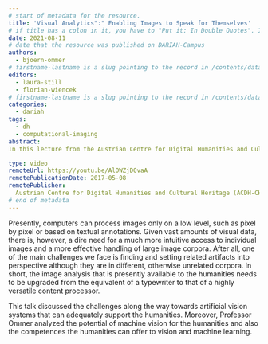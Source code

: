 ```yaml
---
# start of metadata for the resource.
title: 'Visual Analytics":" Enabling Images to Speak for Themselves'
# if title has a colon in it, you have to "Put it: In Double Quotes". If it also includes a quote, "You Can:'nest them'"
date: 2021-08-11
# date that the resource was published on DARIAH-Campus
authors:
  - bjoern-ommer
# firstname-lastname is a slug pointing to the record in /contents/data/person.yaml
editors:
  - laura-still
  - florian-wiencek
# firstname-lastname is a slug pointing to the record in /contents/data/person.yaml. Editors are optional.
categories:
  - dariah
tags:
  - dh
  - computational-imaging
abstract:
In this lecture from the Austrian Centre for Digital Humanities and Cultural Heritage (ADCH-CH), Björn Ommer discusses Visual Analytics's concern of how to teach machines to enable visuals to speak for themselves. Pointing out the current inadequacy of research tools in the humanities, Ommer discusses questions such as":" How would research in the humanities benefit if computers could handle images just as competently as they presently process text? 

type: video
remoteUrl: https://youtu.be/AlOWZjD0vaA
remotePublicationDate: 2017-05-08
remotePublisher:
  Austrian Centre for Digital Humanities and Cultural Heritage (ACDH-CH)
# end of metadata
---
```


Presently, computers can process images only on a low level, such as pixel by pixel or based on textual annotations. Given vast amounts of visual data, there is, however, a dire need for a much more intuitive access to individual images and a more effective handling of large image corpora. After all, one of the main challenges we face is finding and setting related artifacts into perspective although they are in different, otherwise unrelated corpora. In short, the image analysis that is presently available to the humanities needs to be upgraded from the equivalent of a typewriter to that of a highly versatile content processor.

This talk discussed the challenges along the way towards artificial vision systems that can adequately support the humanities. Moreover, Professor Ommer analyzed the potential of machine vision for the humanities and also the competences the humanities can offer to vision and machine learning.

<VideoCard
  title="Click to view"
  subtitle="ACDH-CH Lecture 3.1 – Björn ommer – Visual Analytics: Enabling Images to Speak for Themselves"
  id="AlOWZjD0vaA"
  image="images/acdh-ch-video.png"
/>

